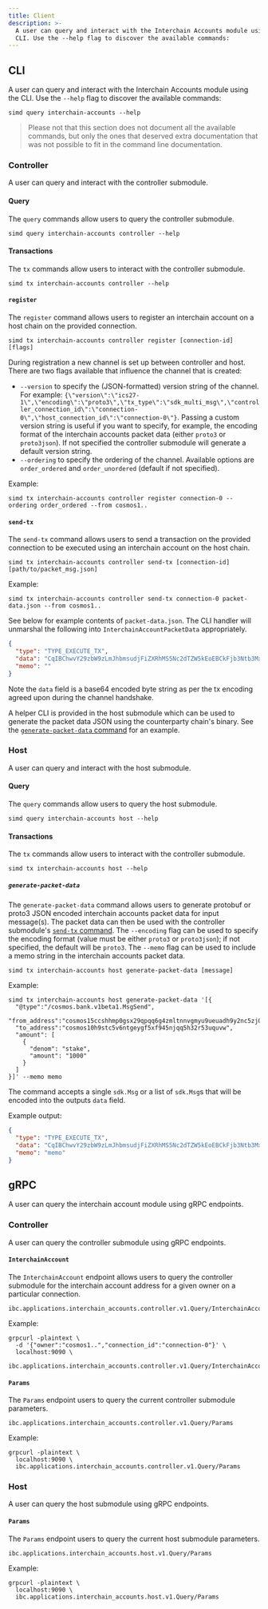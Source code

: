```yaml
---
title: Client
description: >-
  A user can query and interact with the Interchain Accounts module using the
  CLI. Use the --help flag to discover the available commands:
---
```


## CLI

A user can query and interact with the Interchain Accounts module using the CLI. Use the `--help` flag to discover the available commands:

```shell
simd query interchain-accounts --help
```

> Please not that this section does not document all the available commands, but only the ones that deserved extra documentation that was not possible to fit in the command line documentation.

### Controller

A user can query and interact with the controller submodule.

#### Query

The `query` commands allow users to query the controller submodule.

```shell
simd query interchain-accounts controller --help
```

#### Transactions

The `tx` commands allow users to interact with the controller submodule.

```shell
simd tx interchain-accounts controller --help
```

#### `register`

The `register` command allows users to register an interchain account on a host chain on the provided connection.

```shell
simd tx interchain-accounts controller register [connection-id] [flags]
```

During registration a new channel is set up between controller and host. There are two flags available that influence the channel that is created:

* `--version` to specify the (JSON-formatted) version string of the channel. For example: `{\"version\":\"ics27-1\",\"encoding\":\"proto3\",\"tx_type\":\"sdk_multi_msg\",\"controller_connection_id\":\"connection-0\",\"host_connection_id\":\"connection-0\"}`. Passing a custom version string is useful if you want to specify, for example, the encoding format of the interchain accounts packet data (either `proto3` or `proto3json`). If not specified the controller submodule will generate a default version string.
* `--ordering` to specify the ordering of the channel. Available options are `order_ordered` and `order_unordered` (default if not specified).

Example:

```shell
simd tx interchain-accounts controller register connection-0 --ordering order_ordered --from cosmos1..
```

#### `send-tx`

The `send-tx` command allows users to send a transaction on the provided connection to be executed using an interchain account on the host chain.

```shell
simd tx interchain-accounts controller send-tx [connection-id] [path/to/packet_msg.json]
```

Example:

```shell
simd tx interchain-accounts controller send-tx connection-0 packet-data.json --from cosmos1..
```

See below for example contents of `packet-data.json`. The CLI handler will unmarshal the following into `InterchainAccountPacketData` appropriately.

```json
{
  "type": "TYPE_EXECUTE_TX",
  "data": "CqIBChwvY29zbW9zLmJhbmsudjFiZXRhMS5Nc2dTZW5kEoEBCkFjb3Ntb3MxNWNjc2hobXAwZ3N4MjlxcHFxNmc0em1sdG5udmdteXU5dWV1YWRoOXkybmM1emowc3psczVndGRkehItY29zbW9zMTBoOXN0YzV2Nm50Z2V5Z2Y1eGY5NDVuanFxNWgzMnI1M3VxdXZ3Gg0KBXN0YWtlEgQxMDAw",
  "memo": ""
}
```

Note the `data` field is a base64 encoded byte string as per the tx encoding agreed upon during the channel handshake.

A helper CLI is provided in the host submodule which can be used to generate the packet data JSON using the counterparty chain's binary. See the [`generate-packet-data` command](#generate-packet-data) for an example.

### Host

A user can query and interact with the host submodule.

#### Query

The `query` commands allow users to query the host submodule.

```shell
simd query interchain-accounts host --help
```

#### Transactions

The `tx` commands allow users to interact with the controller submodule.

```shell
simd tx interchain-accounts host --help
```

##### `generate-packet-data`

The `generate-packet-data` command allows users to generate protobuf or proto3 JSON encoded interchain accounts packet data for input message(s). The packet data can then be used with the controller submodule's [`send-tx` command](#send-tx). The `--encoding` flag can be used to specify the encoding format (value must be either `proto3` or `proto3json`); if not specified, the default will be `proto3`. The `--memo` flag can be used to include a memo string in the interchain accounts packet data.

```shell
simd tx interchain-accounts host generate-packet-data [message]
```

Example:

```shell expandable
simd tx interchain-accounts host generate-packet-data '[{
  "@type":"/cosmos.bank.v1beta1.MsgSend",
  "from_address":"cosmos15ccshhmp0gsx29qpqq6g4zmltnnvgmyu9ueuadh9y2nc5zj0szls5gtddz",
  "to_address":"cosmos10h9stc5v6ntgeygf5xf945njqq5h32r53uquvw",
  "amount": [
    {
      "denom": "stake",
      "amount": "1000"
    }
  ]
}]' --memo memo
```

The command accepts a single `sdk.Msg` or a list of `sdk.Msg`s that will be encoded into the outputs `data` field.

Example output:

```json
{
  "type": "TYPE_EXECUTE_TX",
  "data": "CqIBChwvY29zbW9zLmJhbmsudjFiZXRhMS5Nc2dTZW5kEoEBCkFjb3Ntb3MxNWNjc2hobXAwZ3N4MjlxcHFxNmc0em1sdG5udmdteXU5dWV1YWRoOXkybmM1emowc3psczVndGRkehItY29zbW9zMTBoOXN0YzV2Nm50Z2V5Z2Y1eGY5NDVuanFxNWgzMnI1M3VxdXZ3Gg0KBXN0YWtlEgQxMDAw",
  "memo": "memo"
}
```

## gRPC

A user can query the interchain account module using gRPC endpoints.

### Controller

A user can query the controller submodule using gRPC endpoints.

#### `InterchainAccount`

The `InterchainAccount` endpoint allows users to query the controller submodule for the interchain account address for a given owner on a particular connection.

```shell
ibc.applications.interchain_accounts.controller.v1.Query/InterchainAccount
```

Example:

```shell
grpcurl -plaintext \
  -d '{"owner":"cosmos1..","connection_id":"connection-0"}' \
  localhost:9090 \
  ibc.applications.interchain_accounts.controller.v1.Query/InterchainAccount
```

#### `Params`

The `Params` endpoint users to query the current controller submodule parameters.

```shell
ibc.applications.interchain_accounts.controller.v1.Query/Params
```

Example:

```shell
grpcurl -plaintext \
  localhost:9090 \
  ibc.applications.interchain_accounts.controller.v1.Query/Params
```

### Host

A user can query the host submodule using gRPC endpoints.

#### `Params`

The `Params` endpoint users to query the current host submodule parameters.

```shell
ibc.applications.interchain_accounts.host.v1.Query/Params
```

Example:

```shell
grpcurl -plaintext \
  localhost:9090 \
  ibc.applications.interchain_accounts.host.v1.Query/Params
```
